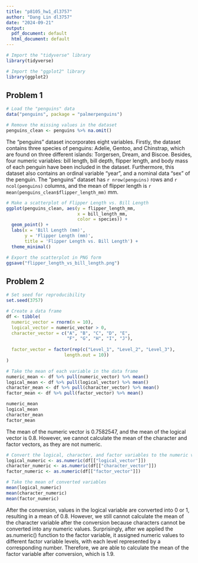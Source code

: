 ```yaml
---
title: "p8105_hw1_dl3757"
author: "Dang Lin dl3757"
date: "2024-09-21"
output:
  pdf_document: default
  html_document: default
---
```


```r
# Import the "tidyverse" library
library(tidyverse)

# Import the "ggplot2" library
library(ggplot2)
```

## Problem 1
```r
# Load the "penguins" data
data("penguins", package = "palmerpenguins")

# Remove the missing values in the dataset
penguins_clean <- penguins %>% na.omit()
```

The "penguins" dataset incorporates eight variables. Firstly, the dataset contains three species of penguins: Adelie, Gentoo, and Chinstrap, which are found on three different islands: Torgersen, Dream, and Biscoe. Besides, four numeric variables: bill length, bill depth, flipper length, and body mass of each penguin have been included in the dataset. Furthermore, this dataset also contains an ordinal variable "year", and a nominal data "sex" of the penguin. The "penguins" dataset has `r nrow(penguins)` rows and `r ncol(penguins)` columns, and the mean of flipper length is `r mean(penguins_clean$flipper_length_mm)` mm.

```r
# Make a scatterplot of Flipper Length vs. Bill Length
ggplot(penguins_clean, aes(y = flipper_length_mm, 
                           x = bill_length_mm, 
                           color = species)) + 
  geom_point() + 
  labs(x = 'Bill Length (mm)',
       y = 'Flipper Length (mm)',
       title = 'Flipper Length vs. Bill Length') + 
  theme_minimal()

# Export the scatterplot in PNG form
ggsave("flipper_length_vs_bill_length.png")
```

## Problem 2
```r
# Set seed for reproducibility
set.seed(3757)

# Create a data frame
df <- tibble(
  numeric_vector = rnorm(n = 10), 
  logical_vector = numeric_vector > 0, 
  character_vector = c("A", "B", "C", "D", "E", 
                       "F", "G", "H", "I", "J"), 
  
  factor_vector = factor(rep(c("Level_1", "Level_2", "Level_3"), 
                      length.out = 10))
)
```

```r
# Take the mean of each variable in the data frame
numeric_mean <- df %>% pull(numeric_vector) %>% mean()
logical_mean <- df %>% pull(logical_vector) %>% mean()
character_mean <- df %>% pull(character_vector) %>% mean()
factor_mean <- df %>% pull(factor_vector) %>% mean() 

numeric_mean
logical_mean
character_mean
factor_mean
```

The mean of the numeric vector is 0.7582547, and the mean of the logical vector is 0.8. However, we cannot calculate the mean of the character and factor vectors, as they are not numeric.

```r
# Convert the logical, character, and factor variables to the numeric variables
logical_numeric <- as.numeric(df[["logical_vector"]])
character_numeric <- as.numeric(df[["character_vector"]])
factor_numeric <- as.numeric(df[["factor_vector"]])
```

```r
# Take the mean of converted variables
mean(logical_numeric)
mean(character_numeric)
mean(factor_numeric)
```

After the conversion, values in the logical variable are converted into 0 or 1, resulting in a mean of 0.8. However, we still cannot calculate the mean of the character variable after the conversion because characters cannot be converted into any numeric values. Surprisingly, after we applied the as.numeric() function to the factor variable, it assigned numeric values to different factor variable levels, with each level represented by a corresponding number. Therefore, we are able to calculate the mean of the factor variable after conversion, which is 1.9.
